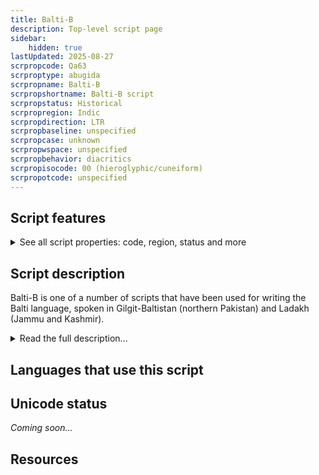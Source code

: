 ```yaml
---
title: Balti-B
description: Top-level script page
sidebar:
    hidden: true
lastUpdated: 2025-08-27
scrpropcode: Qa63
scrproptype: abugida
scrpropname: Balti-B
scrpropshortname: Balti-B script
scrpropstatus: Historical
scrpropregion: Indic
scrpropdirection: LTR
scrpropbaseline: unspecified
scrpropcase: unknown
scrpropwspace: unspecified
scrpropbehavior: diacritics
scrpropisocode: 00 (hieroglyphic/cuneiform)
scrpropotcode: unspecified
---
```



## Script features

<details>
<summary> See all script properties: code, region, status and more</summary>
<ScriptInfo />
</details>

## Script description

Balti-B is one of a number of scripts that have been used for writing the Balti language, spoken in Gilgit-Baltistan (northern Pakistan) and Ladakh (Jammu and Kashmir).

<details>
<summary>Read the full description...</summary>The language has variously been written in the [Balti](/scrlang/script-qaab) (sometimes called Balti-A to distinguish it from Balti-B), [Tibetan](/scrlang/script-Tibt), [Arabic](/scrlang/script-Arab) and [Devanagari](/scrlang/script-Deva) scripts, reflecting the multi-ethnic makeup and eventful political history of the region.

The Balti-B script is currently only known to be attested in one manuscript, “_The Story of the Creation of Shigar_”. This was written by the grandson of the man believed to have created the script, known only as Farhat. Some scholars believe that the existence of this manuscript is evidence of a Balti historic literary tradition, all other records of which have been lost. If this is the case, it is likely that there is, or was, also an indigenous name for the script; “Balti-B” is proposed as a tentative name until that is discovered.

The script is written from left to right. It is an abugida, with each consonant letter representing a consonant+vowel syllable. By default, this vowel is /a/, but it can be modified with the addition of dependant vowel diacritics. There are 30 consonant letters and 4 vowel diacritics. There is also a “vowel carrier” letter which is used for writing independent vowels (e.g. a vowel at the beginning of a word where there is no preceding consonant to which it can attach). By default this letter represents /a/, but it can also take any of the 4 vowel diacritics in order to represent the other vowels independently. Unlike in other abugidas in this region, there are no conjunct forms for writing consonant clusters; rather, all consonant clusters are written with a <a href='/reference/glossary#virama'>virama</a>. A set of digits from 0-9 is also used.

_This script is not currently recognized by [ISO 15924](http://www.unicode.org/iso15924/), but is included in ScriptSource for research purposes. If you have any information on this script, please add the information to the site. Your contributions can be a great help in refining and expanding the ISO 15924 standard._
</details>

## Languages that use this script

<WsList script='Qa63' wsMax='5' />

## Unicode status

_Coming soon..._

## Resources

<ScriptResources detailSummary='seemore' />


